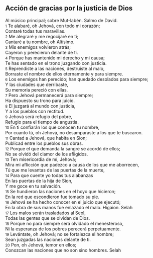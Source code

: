 == Acción de gracias por la justicia de Dios ==

Al músico principal; sobre Mut-labén. Salmo de David.<br>
{{anchor|1}} <small>1</small> Te alabaré, oh Jehová, con todo mi corazón;<br>
Contaré todas tus maravillas.<br>
{{anchor|2}} <small>2</small> Me alegraré y me regocijaré en ti;<br>
Cantaré a tu nombre, oh Altísimo.<br>
{{anchor|3}} <small>3</small> Mis enemigos volvieron atrás;<br>
Cayeron y perecieron delante de ti.<br>
{{anchor|4}} <small>4</small> Porque has mantenido mi derecho y mi causa;<br>
Te has sentado en el trono juzgando con justicia.<br>
{{anchor|5}} <small>5</small> Reprendiste a las naciones, destruiste al malo,<br>
Borraste el nombre de ellos eternamente y para siempre.<br>
{{anchor|6}} <small>6</small> Los enemigos han perecido; han quedado desolados para siempre;<br>
Y las ciudades que derribaste,<br>
Su memoria pereció con ellas.<br>
{{anchor|7}} <small>7</small> Pero Jehová permanecerá para siempre;<br>
Ha dispuesto su trono para juicio.<br>
{{anchor|8}} <small>8</small> El juzgará al mundo con justicia,<br>
Y a los pueblos con rectitud.<br>
{{anchor|9}} <small>9</small> Jehová será refugio del pobre,<br>
Refugio para el tiempo de angustia.<br>
{{anchor|10}} <small>10</small> En ti confiarán los que conocen tu nombre,<br>
Por cuanto tú, oh Jehová, no desamparaste a los que te buscaron.<br>
{{anchor|11}} <small>11</small> Cantad a Jehová, que habita en Sion;<br>
Publicad entre los pueblos sus obras.<br>
{{anchor|12}} <small>12</small> Porque el que demanda la sangre se acordó de ellos;<br>
No se olvidó del clamor de los afligidos.<br>
{{anchor|13}} <small>13</small> Ten misericordia de mí, Jehová;<br>
Mira mi aflicción que padezco a causa de los que me aborrecen,<br>
Tú que me levantas de las puertas de la muerte,<br>
{{anchor|14}} <small>14</small> Para que cuente yo todas tus alabanzas<br>
En las puertas de la hija de Sion,<br>
Y me goce en tu salvación.<br>
{{anchor|15}} <small>15</small> Se hundieron las naciones en el hoyo que hicieron;<br>
En la red que escondieron fue tomado su pie.<br>
{{anchor|16}} <small>16</small> Jehová se ha hecho conocer en el juicio que ejecutó;<br>
En la obra de sus manos fue enlazado el malo. Higaion. Selah<br>
{{anchor|17}} <small>17</small> Los malos serán trasladados al Seol,<br>
Todas las gentes que se olvidan de Dios.<br>
{{anchor|18}} <small>18</small> Porque no para siempre será olvidado el menesteroso,<br>
Ni la esperanza de los pobres perecerá perpetuamente.<br>
{{anchor|19}} <small>19</small> Levántate, oh Jehová; no se fortalezca el hombre;<br>
Sean juzgadas las naciones delante de ti.<br>
{{anchor|20}} <small>20</small> Pon, oh Jehová, temor en ellos;<br>
Conozcan las naciones que no son sino hombres. Selah<br>
